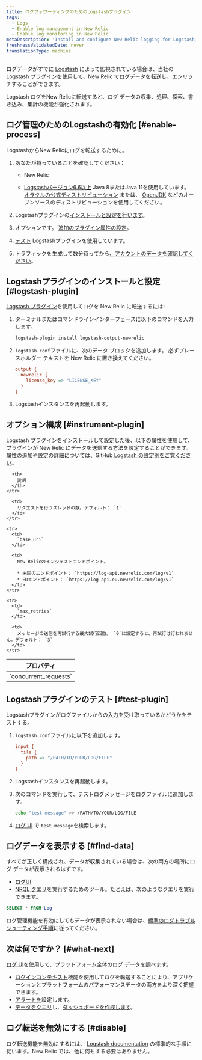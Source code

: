 ```yaml
---
title: ログフォワーディングのためのLogstashプラグイン
tags:
  - Logs
  - Enable log management in New Relic
  - Enable log monitoring in New Relic
metaDescription: 'Install and configure New Relic logging for Logstash, so you can use enhanced log management capabilities.'
freshnessValidatedDate: never
translationType: machine
---
```


ログデータがすでに [Logstash](https://www.elastic.co/products/logstash) によって監視されている場合は、当社の Logstash プラグインを使用して、New Relic でログデータを転送し、エンリッチすることができます。

Logstash ログをNew Relicに転送すると、ログ データの収集、処理、探索、書き込み、集計の機能が強化されます。<InlinePopover type="logs"/>

## ログ管理のためのLogstashの有効化 [#enable-process]

LogstashからNew Relicにログを転送するために。

1. あなたが持っていることを確認してください：

   * New Relic

     <InlinePopover type="licenseKey"/>

   * [Logstashバージョン6.6以上](https://www.elastic.co/guide/en/logstash/current/installing-logstash.html) Java 8またはJava 11を使用しています。 [オラクルの公式ディストリビューション](http://www.oracle.com/technetwork/java/javase/downloads/index.html) または、 [OpenJDK](http://openjdk.java.net/) などのオープンソースのディストリビューションを使用してください。

2. Logstashプラグインの[インストールと設定を行います](#logstash-plugin)。

3. オプションです。 [追加のプラグイン属性の設定](#instrument-plugin)。

4. [テスト](#test-plugin) Logstashプラグインを使用しています。

5. トラフィックを生成して数分待ってから[、アカウントのデータを確認してください](#find-data)。

## Logstashプラグインのインストールと設定 [#logstash-plugin]

[Logstash プラグイン](https://github.com/newrelic/logstash-output-plugin)を使用してログを New Relic に転送するには:

1. ターミナルまたはコマンドラインインターフェースに以下のコマンドを入力します。

   ```bash
   logstash-plugin install logstash-output-newrelic
   ```

2. `logstash.conf`ファイルに、次のデータ ブロックを追加します。 必ずプレースホルダー テキストを New Relic <InlinePopover type="licenseKey"/>に置き換えてください。

   ```ini
   output {
     newrelic {
       license_key => "LICENSE_KEY"
     }
   }
   ```

3. Logstashインスタンスを再起動します。

<InstallFeedback/>

## オプション構成 [#instrument-plugin]

Logstash プラグインをインストールして設定した後、以下の属性を使用して、プラグインが New Relic にデータを送信する方法を設定することができます。属性の追加や設定の詳細については、GitHub [Logstash の設定例をご覧ください](https://github.com/newrelic/logstash-examples/blob/master/README.md#example-configurations-for-logstash)。

<table>
  <thead>
    <tr>
      <th style={{ width: "200px" }}>
        プロパティ
      </th>

      <th>
        説明
      </th>
    </tr>
  </thead>

  <tbody>
    <tr>
      <td>
        `concurrent_requests`
      </td>

      <td>
        リクエストを行うスレッドの数。デフォルト： `1`
      </td>
    </tr>

    <tr>
      <td>
        `base_uri`
      </td>

      <td>
        New Relicのインジェストエンドポイント。

        * 米国のエンドポイント： `https://log-api.newrelic.com/log/v1`
        * EUエンドポイント： `https://log-api.eu.newrelic.com/log/v1`
      </td>
    </tr>

    <tr>
      <td>
        `max_retries`
      </td>

      <td>
        メッセージの送信を再試行する最大試行回数。 `0`に設定すると、再試行は行われません。デフォルト： `3`
      </td>
    </tr>
  </tbody>
</table>

## Logstashプラグインのテスト [#test-plugin]

Logstashプラグインがログファイルからの入力を受け取っているかどうかをテストする。

1. `logstash.conf`ファイルに以下を追加します。

   ```ini
   input {
     file {
       path => "/PATH/TO/YOUR/LOG/FILE"
     }
   }
   ```

2. Logstashインスタンスを再起動します。

3. 次のコマンドを実行して、テストログメッセージをログファイルに追加します。

   ```bash
   echo "test message" >> /PATH/TO/YOUR/LOG/FILE
   ```

4. [ログ UI](https://one.newrelic.com/launcher/logger.log-launcher) で `test message`を検索します。

## ログデータを表示する [#find-data]

すべてが正しく構成され、データが収集されている場合は、次の両方の場所にログ データが表示されるはずです。

* [ログUI](https://one.newrelic.com/launcher/logger.log-launcher)
* [NRQL クエリ](/docs/chart-builder/use-chart-builder/choose-data/use-advanced-nrql-mode-specify-data)を実行するためのツール。たとえば、次のようなクエリを実行できます。

```sql
SELECT * FROM Log
```

ログ管理機能を有効にしてもデータが表示されない場合は、[標準のログトラブルシューティング手順](/docs/logs/log-management/troubleshooting/no-log-data-appears-ui/)に従ってください。

## 次は何ですか？ [#what-next]

[ログ UI](/docs/logs/log-management/ui-data/use-logs-ui/)を使用して、プラットフォーム全体のログ データを調べます。

* [ログインコンテキスト](/docs/logs/enable-log-management-new-relic/configure-logs-context/configure-logs-context-apm-agents/)機能を使用してログを転送することにより、アプリケーションとプラットフォームのパフォーマンスデータの両方をより深く把握できます。
* [アラートを](/docs/alerts-applied-intelligence/new-relic-alerts/alert-conditions/create-alert-conditions/)設定します。
* [データをクエリ](/docs/query-your-data/explore-query-data/get-started/introduction-querying-new-relic-data/)し、[ダッシュボードを作成します](/docs/query-your-data/explore-query-data/dashboards/introduction-dashboards/)。

## ログ転送を無効にする [#disable]

ログ転送機能を無効にするには、 [Logstash documentation](https://www.elastic.co/products/logstash) の標準的な手順に従います。New Relic では、他に何もする必要はありません。